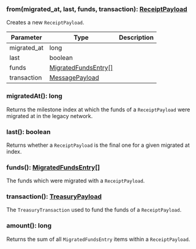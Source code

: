 ### from(migrated_at, last, funds, transaction): [ReceiptPayload](#receiptpayload)

Creates a new `ReceiptPayload`.

| Parameter   | Type                                        | Description |
| ----------- | ------------------------------------------- | ----------- |
| migrated_at | long                                        |             |
| last        | boolean                                     |             |
| funds       | [MigratedFundsEntry[]](#migratedfundsentry) |             |
| transaction | [MessagePayload](#messagepayload)           |             |

### migratedAt(): long

Returns the milestone index at which the funds of a `ReceiptPayload` were migrated at in the legacy network.

### last(): boolean

Returns whether a `ReceiptPayload` is the final one for a given migrated at index.

### funds(): [MigratedFundsEntry[]](#migratedfundsentry)

The funds which were migrated with a `ReceiptPayload`.

### transaction(): [TreasuryPayload](#treasurypayload)

The `TreasuryTransaction` used to fund the funds of a `ReceiptPayload`.

### amount(): long

Returns the sum of all `MigratedFundsEntry` items within a `ReceiptPayload`.

